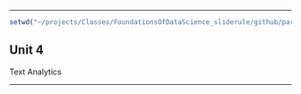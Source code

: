 

*** 
``` r
setwd("~/projects/Classes/FoundationsOfDataScience_sliderule/github/part5_analytics/15.071x_The_Analytics_Edge/Unit05_Text_Analytics")

```

## Unit 4

Text Analytics

***

### 


``` r


```